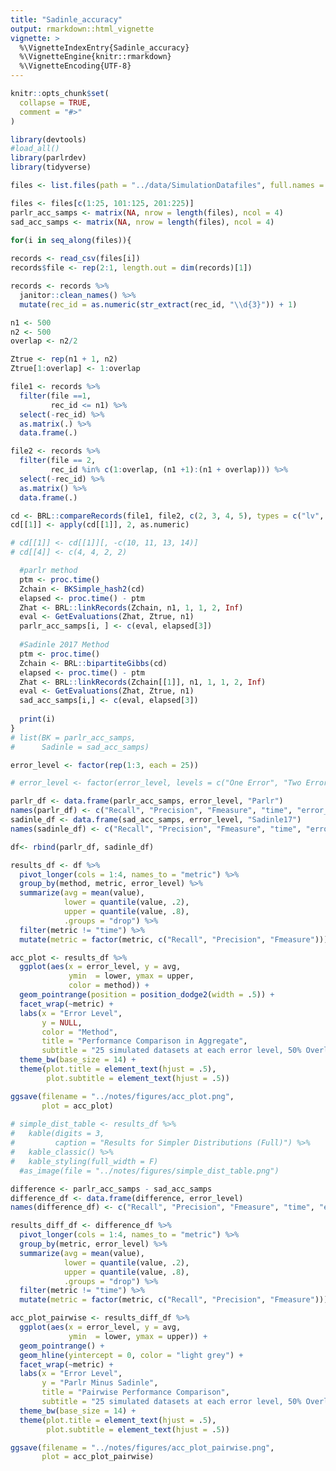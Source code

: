 ```yaml
---
title: "Sadinle_accuracy"
output: rmarkdown::html_vignette
vignette: >
  %\VignetteIndexEntry{Sadinle_accuracy}
  %\VignetteEngine{knitr::rmarkdown}
  %\VignetteEncoding{UTF-8}
---
```


```r
knitr::opts_chunk$set(
  collapse = TRUE,
  comment = "#>"
)
```

```r
library(devtools)
#load_all()
library(parlrdev)
library(tidyverse)
```


<!-- ```{r} -->
<!-- library(RecordLinkage) -->
<!-- library(clue) -->

<!-- # function computes agreement levels for binary comparisons, used inside for -->
<!-- AgrLevBinComp <- function(x){ -->
<!-- 	same <- (x[cellinds[,1]]==x[cellinds[,2]]) -->
<!-- 	AgrLev <- 1*same -->
<!-- 	AgrLev[!same] <- 2 -->
<!-- 	AgrLev <- as.factor(AgrLev) -->
<!-- 	return(AgrLev) -->
<!-- } -->

<!-- # function computes agreement levels for Levenshtein comparisons, used inside for -->
<!-- AgrLevLevenshtein <- function(x,breaks=c(-Inf,.001,.25,.5,Inf)){ -->
<!-- 	x <- as.character(x) -->
<!-- 	LevenshteinSim <- 1 - levenshteinSim(x[cellinds[,1]], x[cellinds[,2]]) -->
<!-- 	AgrLev <- cut(LevenshteinSim,breaks=breaks,labels=seq_len(length(breaks)-1)) -->
<!-- 	return(AgrLev) -->
<!-- # } -->
<!-- ``` -->

```r
files <- list.files(path = "../data/SimulationDatafiles", full.names = T)

files <- files[c(1:25, 101:125, 201:225)]
parlr_acc_samps <- matrix(NA, nrow = length(files), ncol = 4)
sad_acc_samps <- matrix(NA, nrow = length(files), ncol = 4)

for(i in seq_along(files)){
  
records <- read_csv(files[i])
records$file <- rep(2:1, length.out = dim(records)[1])

records <- records %>% 
  janitor::clean_names() %>% 
  mutate(rec_id = as.numeric(str_extract(rec_id, "\\d{3}")) + 1)

n1 <- 500
n2 <- 500
overlap <- n2/2

Ztrue <- rep(n1 + 1, n2)
Ztrue[1:overlap] <- 1:overlap

file1 <- records %>% 
  filter(file ==1,
         rec_id <= n1) %>% 
  select(-rec_id) %>% 
  as.matrix(.) %>% 
  data.frame(.)

file2 <- records %>% 
  filter(file == 2,
         rec_id %in% c(1:overlap, (n1 +1):(n1 + overlap))) %>% 
  select(-rec_id) %>% 
  as.matrix() %>% 
  data.frame(.)

cd <- BRL::compareRecords(file1, file2, c(2, 3, 4, 5), types = c("lv", "lv", "bi", "bi") )
cd[[1]] <- apply(cd[[1]], 2, as.numeric)

# cd[[1]] <- cd[[1]][, -c(10, 11, 13, 14)]
# cd[[4]] <- c(4, 4, 2, 2)

  #parlr method
  ptm <- proc.time()
  Zchain <- BKSimple_hash2(cd)
  elapsed <- proc.time() - ptm
  Zhat <- BRL::linkRecords(Zchain, n1, 1, 1, 2, Inf)
  eval <- GetEvaluations(Zhat, Ztrue, n1)
  parlr_acc_samps[i, ] <- c(eval, elapsed[3])
  
  #Sadinle 2017 Method
  ptm <- proc.time()
  Zchain <- BRL::bipartiteGibbs(cd)
  elapsed <- proc.time() - ptm
  Zhat <- BRL::linkRecords(Zchain[[1]], n1, 1, 1, 2, Inf)
  eval <- GetEvaluations(Zhat, Ztrue, n1)
  sad_acc_samps[i,] <- c(eval, elapsed[3])
  
  print(i)
}
# list(BK = parlr_acc_samps,
#      Sadinle = sad_acc_samps)

```

```r
error_level <- factor(rep(1:3, each = 25))

# error_level <- factor(error_level, levels = c("One Error", "Two Errors", "Three Errors"))

parlr_df <- data.frame(parlr_acc_samps, error_level, "Parlr")
names(parlr_df) <- c("Recall", "Precision", "Fmeasure", "time", "error_level", "method")
sadinle_df <- data.frame(sad_acc_samps, error_level, "Sadinle17")
names(sadinle_df) <- c("Recall", "Precision", "Fmeasure", "time", "error_level",  "method")

df<- rbind(parlr_df, sadinle_df)

results_df <- df %>%
  pivot_longer(cols = 1:4, names_to = "metric") %>%
  group_by(method, metric, error_level) %>%
  summarize(avg = mean(value),
            lower = quantile(value, .2),
            upper = quantile(value, .8),
            .groups = "drop") %>%
  filter(metric != "time") %>% 
  mutate(metric = factor(metric, c("Recall", "Precision", "Fmeasure")))

acc_plot <- results_df %>% 
  ggplot(aes(x = error_level, y = avg,
             ymin  = lower, ymax = upper,
             color = method)) +
  geom_pointrange(position = position_dodge2(width = .5)) + 
  facet_wrap(~metric) +
  labs(x = "Error Level", 
       y = NULL,
       color = "Method",
       title = "Performance Comparison in Aggregate",
       subtitle = "25 simulated datasets at each error level, 50% Overlap") +
  theme_bw(base_size = 14) +
  theme(plot.title = element_text(hjust = .5),
        plot.subtitle = element_text(hjust = .5))

ggsave(filename = "../notes/figures/acc_plot.png",
       plot = acc_plot)
  
# simple_dist_table <- results_df %>%
#   kable(digits = 3,
#         caption = "Results for Simpler Distributions (Full)") %>%
#   kable_classic() %>%
#   kable_styling(full_width = F)
  #as_image(file = "../notes/figures/simple_dist_table.png")
```

```r
difference <- parlr_acc_samps - sad_acc_samps
difference_df <- data.frame(difference, error_level)
names(difference_df) <- c("Recall", "Precision", "Fmeasure", "time", "error_level")

results_diff_df <- difference_df %>%
  pivot_longer(cols = 1:4, names_to = "metric") %>%
  group_by(metric, error_level) %>%
  summarize(avg = mean(value),
            lower = quantile(value, .2),
            upper = quantile(value, .8),
            .groups = "drop") %>%
  filter(metric != "time") %>% 
  mutate(metric = factor(metric, c("Recall", "Precision", "Fmeasure")))

acc_plot_pairwise <- results_diff_df %>% 
  ggplot(aes(x = error_level, y = avg,
             ymin  = lower, ymax = upper)) +
  geom_pointrange() + 
  geom_hline(yintercept = 0, color = "light grey") +
  facet_wrap(~metric) +
  labs(x = "Error Level", 
       y = "Parlr Minus Sadinle",
       title = "Pairwise Performance Comparison",
       subtitle = "25 simulated datasets at each error level, 50% Overlap") +
  theme_bw(base_size = 14) +
  theme(plot.title = element_text(hjust = .5),
        plot.subtitle = element_text(hjust = .5))

ggsave(filename = "../notes/figures/acc_plot_pairwise.png",
       plot = acc_plot_pairwise)

```

